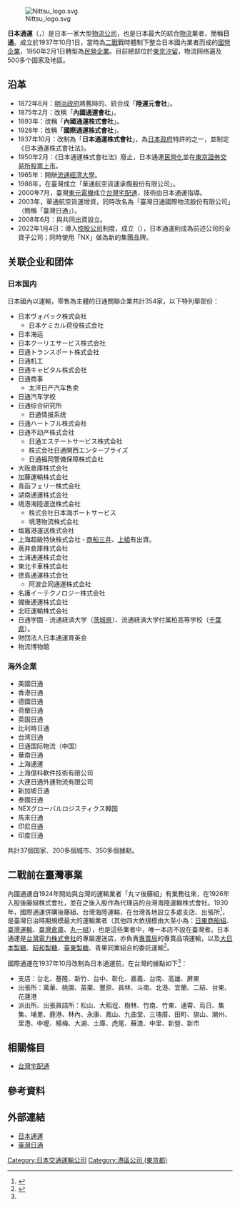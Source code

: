 {{request translation|ja}}
{{Infobox company
|name = 日本通運株式会社
|name_en = Nippon Express Company, Limited
|logo = [[File:NX_logo.svg|250px]]
|image = [[File:Nippon_Express_headquarter_Bldg.JPG|250px]]
|image_caption = 該公司位於東京的總部
|type = [[株式会社|株式会社]] 
|company_type = [[上市公司|上市公司]][[Nippon_Express_Company,_Limited|KK]] 
|traded_as = {{tyo2|9062}}（1950年2月16日 - 2021年12月29日）
|location = {{JPN}}[[東京都|東京都]][[港区_(東京都)|港区]][[東新橋|東新橋]]1丁目9番3号
|foundation = 1937年（昭和12年）<br />10月1日
|統一金融機関コード =
|SWIFTコード =
|services = 物流（日本·国外）<br />（陸運、倉庫、海運、空運）<br />旅遊業
|key_people = [[董事會|董事會]]主席·[[社長|社長]]　渡邉健二
|assets = 集團合計：1兆1,475億39百万日元<br />公司單計：7,774億45百万日元
|revenue = 集團合計：1兆6,171億85百万日元<br />公司單計：1兆531億6百万日元
|net_income = 集團合計：85億41百万日元<br />公司單計：6億92百万日元<br />包括利益：△54億23百万円
|num_employees = 集團合計：66,924人<br />公司單計：36,746人
|accounting_period = 3月31日
|major_shareholder = {{link-ja|日通控股|NIPPON EXPRESSホールディングス}} 100%
|subsid = [[#関連企業・団体|參考関連企業・團体]]
|key_people = [[籾山仁三郎|籾山仁三郎]]（[[飛脚|飛脚]]屋・吉村家10代目）
|homepage = {{URL|https://www.nittsu.co.jp}}
|footnotes = 數據來源于2011年3月第105期《有價証券報告書》
}}
[[File:Nittsu_logo.svg|thumb]]

'''日本通運'''（{{jpn|j=日本通運|hg=にっぽんつううん|rm=Nippon tsūun|f=y}}，''{{lang|en|Nippon Express Co., Ltd.}}''）是日本一家大型[[物流公司|物流公司]]，也是日本最大的綜合[[物流|物流]]業者，簡稱'''日通'''。成立於1937年10月1日，當時為[[二戰|二戰]]戰時體制下整合日本國內{{link-ja|鐵道利用運送事業|鉄道利用運送事業|通運}}業者而成的[[國營企業|國營企業]]，1950年2月1日轉型為[[民營企業|民營企業]]。目前總部位於[[東京|東京]][[汐留|汐留]]，物流网络遍及500多个国家及地區。

== 沿革 ==
* 1872年6月：[[明治政府|明治政府]]將舊時的{{link-jp|飛腳|飛脚}}、{{link-jp|問屋|問屋}}統合成「'''陸運元會社'''」。
* 1875年2月：改稱「'''內國通運會社'''」。
* 1893年：改稱「'''內國通運株式會社'''」。
* 1928年：改稱「'''國際通運株式會社'''」。
* 1937年10月：改制為「'''日本通運株式會社'''」，為[[日本政府|日本政府]]特許的{{link-jp|特殊會社|特殊会社)}}之一，並制定《日本通運株式會社法》。
* 1950年2月：《日本通運株式會社法》廢止，日本通運[[民營化|民營化]]並在[[東京證券交易所|東京證券交易所]][[股票上市|股票上市]]。
* 1965年：開辦[[流通經濟大學|流通經濟大學]]。
* 1988年，在臺灣成立「華通航空貨運承攬股份有限公司」。
* 2000年7月，臺灣[[東元電機|東元電機]]成立[[台灣宅配通|台灣宅配通]]，技術由日本通運指導。
* 2003年，華通航空貨運增資，同時改名為「臺灣日通國際物流股份有限公司」（簡稱「臺灣日通」）。
* 2008年6月：與{{link-jp|郵便事業|郵便事業)}}共同出資設立{{link-jp|JPExpress|JPエクスプレス)}}。
* 2022年1月4日：導入[[控股公司|控股公司]]制度，成立{{link-ja|日通控股|NIPPON EXPRESSホールディングス}}（{{lang|ja|NIPPON EXPRESSホールディングス}}），日本通運則成為前述公司的全資子公司；同時使用「NX」做為新的集團品牌。

== 关联企业和团体 ==
=== 日本国内 ===
日本國內以運輸，零售為主體的日通關聯企業共計354家，以下特列舉部份：
* 日本ヴォパック株式会社
** 日本ケミカル荷役株式会社
* 日本海运  
* 日本クーリエサービス株式会社
* 日通トランスポート株式会社
* 日通机工
* 日通キャピタル株式会社 
* 日通商事
** 太洋日产汽车售卖
* 日通汽车学校
* 日通综合研究所
**日通情报系统
* 日通ハートフル株式会社
* 日通不动产株式会社 
** 日通エステートサービス株式会社
** 株式会社日通関西エンタープライズ
** 日通福岡警備保障株式会社 
* 大阪倉庫株式会社  
* 加藤運輸株式会社  
* 青函フェリー株式会社  
* 湖南通運株式会社
* 境港海陸運送株式会社  
** 株式会社日本海ポートサービス
** 境港物流株式会社
* 塩竈港運送株式会社  
* 上海超級特快株式会社 ‐ [[商船三井|商船三井]]、[[上組|上組]]有出資。
* 蔦井倉庫株式会社
* 土浦通運株式会社
* 東北卡車株式会社  
* 徳島通運株式会社  
** 阿波合同通運株式会社
* 名護イーテクノロジー株式会社  
* 備後通運株式会社  
* 北旺運輸株式会社
* 日通学園 - 流通経済大学（[[茨城県|茨城県]]）、流通経済大学付属柏高等学校（[[千葉県|千葉県]]）。
* 財団法人日本通運育英会
* 物流博物館

=== 海外企業 ===
* 美國日通
* 香港日通
* 德國日通
* 荷蘭日通
* 英国日通
* 比利時日通
* 台湾日通
* 日通国际物流（中国）
* 華南日通
* 上海通運
* 上海億科軟件技術有限公司
* 大連日通外運物流有限公司
* 新加坡日通
* 泰國日通
* NEXグローバルロジスティクス韓国
* 馬來日通
* 印尼日通
* 印度日通

共計37個国家、200多個城市、350多個據點。

== 二戰前在臺灣事業 ==
內國通運自1924年開始與台灣的運輸業者「丸マ後藤組」有業務往來，在1926年入股後藤組株式會社，並在之後入股作為{{link-jp|近海郵船|近海郵船)}}代理店的台灣海陸運輸株式會社。1930年，國際通運併購後藤組、台灣海陸運輸，在台灣各地設立多處支店、出張所<ref name=":0">{{Cite book|title=国際通運株式会社史|last=国際通運株式会社|year=1938|url=https://dl.ndl.go.jp/info:ndljp/pid/1266487|access-date=2021-05-29|archive-date=2021-11-01|archive-url=https://web.archive.org/web/20211101043950/https://dl.ndl.go.jp/info:ndljp/pid/1266487|dead-url=no}}</ref>，是臺灣日治時期規模最大的運輸業者（其他四大依規模由大至小為：[[日東商船組|日東商船組]]、[[臺灣運輸株式會社|臺灣運輸]]、[[臺灣倉庫株式會社|臺灣倉庫]]、[[丸一組|丸一組]]），也是這些業者中，唯一本店不設在臺灣者。日本通運是[[台灣電力株式會社|台灣電力株式會社]]的專屬運送店，亦負責[[專賣局|專賣局]]的專賣品項運輸，以及[[大日本製糖|大日本製糖]]、[[昭和製糖|昭和製糖]]、[[臺東製糖|臺東製糖]]、青果同業組合的委託運輸<ref>{{Cite book|title=臺灣發達史|last=林|first=進發|publisher=民衆公論社|year=1936-02-23}}</ref>。

國際通運在1937年10月改制為日本通運前，在台灣的據點如下<ref name=":0" />：

* 支店：台北、基隆、新竹、台中、彰化、嘉義、台南、高雄、屏東
* 出張所：萬華、桃園、苗栗、豐原、員林、斗南、北港、宜蘭、二結、台東、花蓮港
* 派出所、出張員詰所：松山、大稻埕、樹林、竹南、竹東、通霄、烏日、集集、埔里、鹿港、林內、永康、鳳山、九曲堂、三塊厝、田町、旗山、潮州、里港、中壢、楊梅、大湖、土庫、虎尾、蘇澳、中里、新營、新市

== 相關條目 ==
*[[台灣宅配通|台灣宅配通]]

== 參考資料 ==
{{reflist}}

== 外部連結 ==
*[https://www.nittsu.co.jp 日本通運] {{Wayback|url=https://www.nittsu.co.jp/ |date=20210308221556 }}
*[http://www.nipponexpress.com.tw 臺灣日通] {{Wayback|url=http://www.nipponexpress.com.tw/ |date=20200813162217 }}

{{日經平均指數}}
{{DEFAULTSORT:Nippon Tsuun}}
[[Category:日本交通運輸公司|Category:日本交通運輸公司]]
[[Category:港區公司_(東京都)|Category:港區公司 (東京都)]]